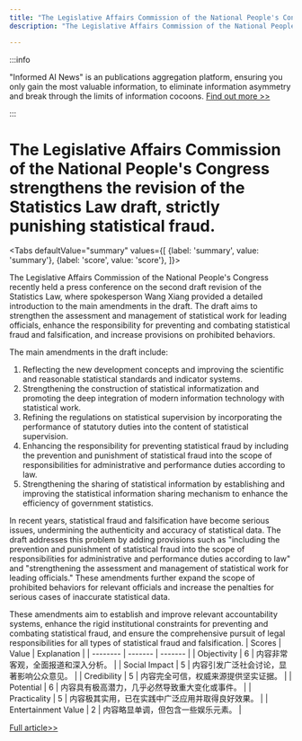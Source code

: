 ```yaml
---
title: "The Legislative Affairs Commission of the National People's Congress strengthens the revision of the Statistics Law draft, strictly punishing statistical fraud."
description: "The Legislative Affairs Commission of the National People's Congress strengthens the revision of the Statistics Law draft, strictly punishing statistical fraud."

---
```



:::info

"Informed AI News" is an publications aggregation platform, ensuring you only gain the most valuable information, to eliminate information asymmetry and break through the limits of information cocoons.  [Find out more >>](/)

:::

# The Legislative Affairs Commission of the National People's Congress strengthens the revision of the Statistics Law draft, strictly punishing statistical fraud.


<Tabs
	defaultValue="summary"
	values={[
	{label: 'summary', value: 'summary'},
	{label: 'score', value: 'score'},
]}>
<TabItem value="summary">


The Legislative Affairs Commission of the National People's Congress recently held a press conference on the second draft revision of the Statistics Law, where spokesperson Wang Xiang provided a detailed introduction to the main amendments in the draft. The draft aims to strengthen the assessment and management of statistical work for leading officials, enhance the responsibility for preventing and combating statistical fraud and falsification, and increase provisions on prohibited behaviors.

The main amendments in the draft include:
1. Reflecting the new development concepts and improving the scientific and reasonable statistical standards and indicator systems.
2. Strengthening the construction of statistical informatization and promoting the deep integration of modern information technology with statistical work.
3. Refining the regulations on statistical supervision by incorporating the performance of statutory duties into the content of statistical supervision.
4. Enhancing the responsibility for preventing statistical fraud by including the prevention and punishment of statistical fraud into the scope of responsibilities for administrative and performance duties according to law.
5. Strengthening the sharing of statistical information by establishing and improving the statistical information sharing mechanism to enhance the efficiency of government statistics.

In recent years, statistical fraud and falsification have become serious issues, undermining the authenticity and accuracy of statistical data. The draft addresses this problem by adding provisions such as "including the prevention and punishment of statistical fraud into the scope of responsibilities for administrative and performance duties according to law" and "strengthening the assessment and management of statistical work for leading officials." These amendments further expand the scope of prohibited behaviors for relevant officials and increase the penalties for serious cases of inaccurate statistical data.

These amendments aim to establish and improve relevant accountability systems, enhance the rigid institutional constraints for preventing and combating statistical fraud, and ensure the comprehensive pursuit of legal responsibilities for all types of statistical fraud and falsification.
</TabItem>
<TabItem value="score">
	| Scores     | Value   | Explanation |
	| -------- | ------- | ------- |
	| Objectivity  | 6    | 内容非常客观，全面报道和深入分析。    |
	| Social Impact | 5     | 内容引发广泛社会讨论，显著影响公众意见。    |
	| Credibility    | 5    | 内容完全可信，权威来源提供坚实证据。    |
	| Potential    | 6    | 内容具有极高潜力，几乎必然导致重大变化或事件。    |
	| Practicality    | 5    | 内容极其实用，已在实践中广泛应用并取得良好效果。    |
	| Entertainment Value    | 2    | 内容略显单调，但包含一些娱乐元素。    |
</TabItem>
</Tabs>

[Full article>>](https://www.thepaper.cn/newsDetail_forward_28677670)
